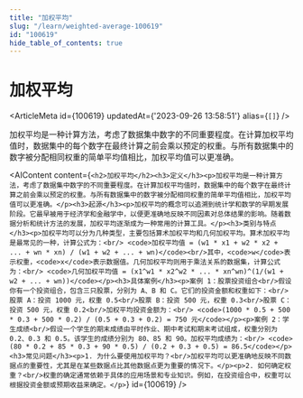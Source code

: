 ```yaml
---
title: "加权平均"
slug: "/learn/weighted-average-100619"
id: "100619"
hide_table_of_contents: true
---
```



# 加权平均

<ArticleMeta id={100619} updatedAt={'2023-09-26 13:58:51'} alias={`[]`} />
<div className='border-solid border-b border-t-0 my-4 border-[var(--ifm-color-gray-300)]' />

加权平均是一种计算方法，考虑了数据集中数字的不同重要程度。在计算加权平均值时，数据集中的每个数字在最终计算之前会乘以预定的权重。与所有数据集中的数字被分配相同权重的简单平均值相比，加权平均值可以更准确。

<AIContent content={`<h2>加权平均</h2><h3>定义</h3><p>加权平均是一种计算方法，考虑了数据集中数字的不同重要程度。在计算加权平均值时，数据集中的每个数字在最终计算之前会乘以预定的权重。与所有数据集中的数字被分配相同权重的简单平均值相比，加权平均值可以更准确。</p><h3>起源</h3><p>加权平均的概念可以追溯到统计学和数学的早期发展阶段。它最早被用于经济学和金融学中，以便更准确地反映不同因素对总体结果的影响。随着数据分析和统计方法的发展，加权平均逐渐成为一种常用的计算工具。</p><h3>类别与特点</h3><p>加权平均可以分为几种类型，主要包括算术加权平均和几何加权平均。算术加权平均是最常见的一种，计算公式为：<br/> <code>加权平均值 = (w1 * x1 + w2 * x2 + ... + wn * xn) / (w1 + w2 + ... + wn)</code><br/>其中，<code>w</code>表示权重，<code>x</code>表示数据值。几何加权平均则用于乘法关系的数据集，计算公式为：<br/> <code>几何加权平均值 = (x1^w1 * x2^w2 * ... * xn^wn)^(1/(w1 + w2 + ... + wn))</code></p><h3>具体案例</h3><p>案例 1：股票投资组合<br/>假设你有一个投资组合，包含三只股票，分别为 A、B 和 C。它们的投资金额和权重如下：<br/>股票 A：投资 1000 元，权重 0.5<br/>股票 B：投资 500 元，权重 0.3<br/>股票 C：投资 500 元，权重 0.2<br/>加权平均投资金额为：<br/> <code>(1000 * 0.5 + 500 * 0.3 + 500 * 0.2) / (0.5 + 0.3 + 0.2) = 750 元</code></p><p>案例 2：学生成绩<br/>假设一个学生的期末成绩由平时作业、期中考试和期末考试组成，权重分别为 0.2、0.3 和 0.5。该学生的成绩分别为 80、85 和 90。加权平均成绩为：<br/> <code>(80 * 0.2 + 85 * 0.3 + 90 * 0.5) / (0.2 + 0.3 + 0.5) = 86.5</code></p><h3>常见问题</h3><p>1. 为什么要使用加权平均？<br/>加权平均可以更准确地反映不同数据点的重要性，尤其是在某些数据点比其他数据点更为重要的情况下。</p><p>2. 如何确定权重？<br/>权重的确定通常依赖于具体的应用场景和专业知识。例如，在投资组合中，权重可以根据投资金额或预期收益来确定。</p>`} id={100619} />
